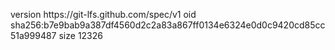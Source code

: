 version https://git-lfs.github.com/spec/v1
oid sha256:b7e9bab9a387df4560d2c2a83a867ff0134e6324e0d0c9420cd85cc51a999487
size 12326
